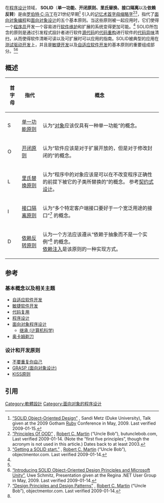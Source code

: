 {{NoteTA|G1=IT}}
在[[程序设计|程序设计]]领域， '''SOLID'''（'''单一功能、开闭原则、里氏替换、接口隔离'''以及'''依赖反转'''）是由[[Robert_C._Martin|罗伯特·C·马丁]]在21世纪早期<ref name="metz-presentation-2009">[http://goruco2009.confreaks.com/30-may-2009-15-40-solid-object-oriented-design-sandi-metz.html “SOLID Object-Oriented Design”] {{Wayback|url=http://goruco2009.confreaks.com/30-may-2009-15-40-solid-object-oriented-design-sandi-metz.html |date=20100207164329 }}, Sandi Metz (Duke University), Talk given at the 2009 Gotham [[Ruby|Ruby]] Conference in May, 2009. Last verified 2009-01-15.</ref> 引入的[[记忆术|记忆术]][[首字母缩略字|首字母缩略字]]<ref name="ub-old-web-solid">[http://butunclebob.com/ArticleS.UncleBob.PrinciplesOfOod “Principles Of OOD”] {{Wayback|url=http://butunclebob.com/ArticleS.UncleBob.PrinciplesOfOod |date=20161025223509 }}, [[Robert_C._Martin|Robert C. Martin]] (“Uncle Bob”), butunclebob.com, Last verified 2009-01-14. (Note the “first five principles”, though the acronym is not used in this article.)  Dates back to at least 2003.</ref><ref name="ub-solid">[http://blog.objectmentor.com/articles/2009/02/12/getting-a-solid-start “Getting a SOLID start.”] {{Wayback|url=http://blog.objectmentor.com/articles/2009/02/12/getting-a-solid-start |date=20090215230911 }}, [[Robert_C._Martin|Robert C. Martin]] (“Uncle Bob”), objectmentor.com.  Last verified 2009-01-14.</ref>，指代了[[面向对象编程|面向对象编程]]和[[面向对象设计|面向对象设计]]的五个基本原则。当这些原则被一起应用时，它们使得一个[[程序员|程序员]]开发一个容易进行[[软件维护|软件维护]]和扩展的系统变得更加可能。<ref name="metz-presentation-2009"/> SOLID所包含的原则是通过引发程式設計者进行软件[[源代码|源代码]]的[[代码重构|代码重构]]进行软件的[[代码异味|代码异味]]清扫，从而使得软件清晰可读以及可扩展时可以应用的指南。SOLID被典型的应用在[[测试驱动开发|测试驱动开发]]上，并且是[[敏捷开发|敏捷开发]]以及[[adaptive_programming|自适应软件开发]]的基本原则的重要组成部分。<ref name="metz-presentation-2009"/><ref name="schmitz-presentation-2009">[http://nonprofits.accesscomm.ca/springseminar/nug/Introducing_SOLID.ppt “Introducing SOLID Object-Oriented Design Principles and Microsoft Unity”]{{dead link|date=2017年11月 |bot=InternetArchiveBot |fix-attempted=yes }}, Uwe Schmitz, Presentation given at the Regina .NET User Group in May, 2009. Last verified 2009-01-14.</ref>

==概述==

{| class="wikitable" style="width: auto; font-size: 95%; table-layout: fixed; line-height:1.25; margin-left: auto; margin-right: auto;"
|-
! 首字母 !! 指代 !! 概念
|-
! S 
| [[单一功能原则|单一功能原则]] 
| 认为“[[对象_(计算机科学)|对象]]应该仅具有一种单一功能”的概念。
|-
! O 
| [[开闭原则|开闭原则]] 
| 认为“软件应该是对于扩展开放的，但是对于修改封闭的”的概念。
|-
! L 
| [[里氏替换原则|里氏替换原则]] 
| 认为“程序中的对象应该是可以在不改变程序正确性的前提下被它的子类所替换的”的概念。
参考[[契约式设计|契约式设计]]。
|-
! I 
| [[接口隔离原则|接口隔离原则]] 
| 认为“多个特定客户端接口要好于一个宽泛用途的接口”<ref name="martin-design-principles">[http://www.objectmentor.com/resources/articles/Principles_and_Patterns.pdf “Design Principles and Design Patterns”] {{Wayback|url=http://www.objectmentor.com/resources/articles/Principles_and_Patterns.pdf |date=20150906155800 }}, [[Robert_C._Martin|Robert C. Martin]] (“Uncle Bob”), objectmentor.com.  Last verified 2009-01-14.</ref> 的概念。
|-
! D 
| [[依赖反转原则|依赖反转原则]] 
| 认为一个方法应该遵从“依赖于抽象而不是一个实例”<ref name="martin-design-principles"/> 的概念。<br />[[依赖注入|依赖注入]]是该原则的一种实现方式。
|}

==参考==
===基本概念以及相关主题===
* [[自适应软件开发|自适应软件开发]]<!--Adaptive Software Development-->
* [[敏捷软件开发|敏捷软件开发]]
* [[代码复用|代码复用]]
* [[程序设计|程序设计]]
* [[面向对象程序设计|面向对象程序设计]]
** [[继承_(计算机科学)|继承 (计算机科学)]]
* [[奥卡姆剃刀|奥卡姆剃刀]]

===设计和开发原则===
* [[不要重复你自己|不要重复你自己]]
* [[GRASP_(面向对象设计)|GRASP (面向对象设计)]]
* [[KISS原则|KISS原则]]

==引用==
<references/>

[[Category:軟體設計|Category:軟體設計]]
[[Category:面向对象的程序设计|Category:面向对象的程序设计]]